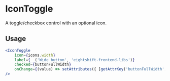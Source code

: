 
<Meta of={ComponentData} name='About' />

# IconToggle

A toggle/checkbox control with an optional icon.

## Usage

```jsx
<IconToggle
	icon={icons.width}
	label={__('Wide button', 'eightshift-frontend-libs')}
	checked={buttonFullWidth}
	onChange={(value) => setAttributes({ [getAttrKey('buttonFullWidth', attributes, manifest)]: value })}
/>
```
